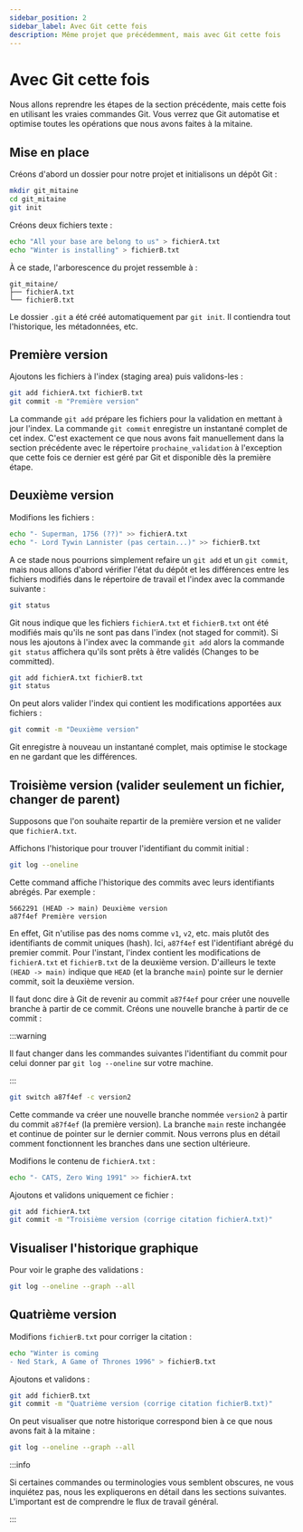 ```yaml
---
sidebar_position: 2
sidebar_label: Avec Git cette fois
description: Même projet que précédemment, mais avec Git cette fois
---
```


# Avec Git cette fois

Nous allons reprendre les étapes de la section précédente, mais cette fois en
utilisant les vraies commandes Git. Vous verrez que Git automatise et optimise
toutes les opérations que nous avons faites à la mitaine.

## Mise en place

Créons d'abord un dossier pour notre projet et initialisons un dépôt Git :

```bash
mkdir git_mitaine
cd git_mitaine
git init
```

Créons deux fichiers texte :

```bash
echo "All your base are belong to us" > fichierA.txt
echo "Winter is installing" > fichierB.txt
```

À ce stade, l'arborescence du projet ressemble à :

```
git_mitaine/
├── fichierA.txt
└── fichierB.txt
```

Le dossier `.git` a été créé automatiquement par `git init`. Il contiendra tout
l'historique, les métadonnées, etc.

## Première version

Ajoutons les fichiers à l'index (staging area) puis validons-les :

```bash
git add fichierA.txt fichierB.txt
git commit -m "Première version"
```

La commande `git add` prépare les fichiers pour la validation en mettant à jour
l'index. La commande `git commit` enregistre un instantané complet de cet
index. C'est exactement ce que nous avons fait manuellement dans la section
précédente avec le répertoire `prochaine_validation` à l'exception que cette fois ce dernier
est géré par Git et disponible dès la première étape.

## Deuxième version

Modifions les fichiers :

```bash
echo "- Superman, 1756 (??)" >> fichierA.txt
echo "- Lord Tywin Lannister (pas certain...)" >> fichierB.txt
```

A ce stade nous pourrions simplement refaire un `git add` et un `git commit`, mais
nous allons d'abord vérifier l'état du dépôt et les différences entre les fichiers
modifiés dans le répertoire de travail et l'index avec la commande suivante :

```bash
git status
```

Git nous indique que les fichiers `fichierA.txt` et `fichierB.txt` ont été
modifiés mais qu'ils ne sont pas dans l'index (not staged for commit). Si nous
les ajoutons à l'index avec la commande `git add` alors la commande `git status`
affichera qu'ils sont prêts à être validés (Changes to be committed).

```bash
git add fichierA.txt fichierB.txt
git status
```

On peut alors valider l'index qui contient les modifications apportées aux fichiers :

```bash
git commit -m "Deuxième version"
```

Git enregistre à nouveau un instantané complet, mais optimise le stockage en ne
gardant que les différences.

## Troisième version (valider seulement un fichier, changer de parent)

Supposons que l'on souhaite repartir de la première version et ne valider que
`fichierA.txt`.

Affichons l'historique pour trouver l'identifiant du commit initial :

```bash
git log --oneline
```

Cette command affiche l'historique des commits avec leurs identifiants abrégés. Par exemple :

```
5662291 (HEAD -> main) Deuxième version
a87f4ef Première version
```

En effet, Git n'utilise pas des noms comme `v1`, `v2`, etc. mais plutôt des
identifiants de commit uniques (hash). Ici, `a87f4ef` est l'identifiant abrégé
du premier commit. Pour l'instant, l'index contient les modifications de
`fichierA.txt` et `fichierB.txt` de la deuxième version. D'ailleurs le texte
`(HEAD -> main)` indique que `HEAD` (et la branche `main`) pointe sur le dernier commit, soit la
deuxième version.

Il faut donc dire à Git de revenir au commit `a87f4ef` pour créer une nouvelle
branche à partir de ce commit. Créons une nouvelle branche à partir de ce commit :

:::warning

Il faut changer dans les commandes suivantes l'identifiant du commit pour celui
donner par `git log --oneline` sur votre machine.

:::

```bash
git switch a87f4ef -c version2
```

Cette commande va créer une nouvelle branche nommée `version2` à partir du
commit `a87f4ef` (la première version). La branche `main` reste inchangée et
continue de pointer sur le dernier commit. Nous verrons plus en détail
comment fonctionnent les branches dans une section ultérieure.

Modifions le contenu de `fichierA.txt` :

```bash
echo "- CATS, Zero Wing 1991" >> fichierA.txt
```

Ajoutons et validons uniquement ce fichier :

```bash
git add fichierA.txt
git commit -m "Troisième version (corrige citation fichierA.txt)"
```

## Visualiser l'historique graphique

Pour voir le graphe des validations :

```bash
git log --oneline --graph --all
```

## Quatrième version

Modifions `fichierB.txt` pour corriger la citation :

```bash
echo "Winter is coming
- Ned Stark, A Game of Thrones 1996" > fichierB.txt
```

Ajoutons et validons :

```bash
git add fichierB.txt
git commit -m "Quatrième version (corrige citation fichierB.txt)"
```

On peut visualiser que notre historique correspond bien à ce que nous avons fait
à la mitaine :

```bash
git log --oneline --graph --all
```

:::info

Si certaines commandes ou terminologies vous semblent obscures, ne vous
inquiétez pas, nous les expliquerons en détail dans les sections suivantes.
L'important est de comprendre le flux de travail général.

:::